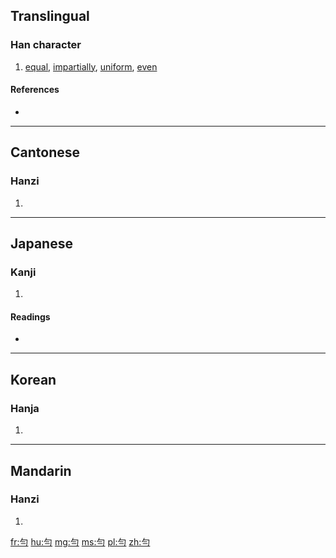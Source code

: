 {{also|匀}}
==Translingual==

===Han character===
{{Han char|rn=20|rad=勹|as=02|sn=4|four=2712<sub>0</sub>|canj=心一一 (PMM)}}

# [[equal]], [[impartially]], [[uniform]], [[even]]

====References====
* {{Han ref|kx=0150.200|dkj=02496|dj=0339.090|hdz=10255.010|uh=52FB|ud=21243|bh=A4C3|bd=42179}}

----

==Cantonese==

===Hanzi===
{{yue-hanzi|jyut=|y=wan4|sim=匀}}

# {{defn|lang=yue|sort=勹02}}

----

==Japanese==

===Kanji===
{{ja-kanji|grade=|rs=勹02}}

# {{defn|lang=ja|sort=勹02}}

====Readings====
* {{ja-readings|on=[[いん]] (in)|kun=[[すくない]] (sukunai), [[ひとしい]] (hitoshii)}}

----

==Korean==

===Hanja===
{{ko-hanja|hangeul=[[균]], [[윤]]|rv=gyun, yun|mr=kyun, yun}}

# {{defn|lang=ko|sort=勹02}}

----

==Mandarin==

===Hanzi===
{{cmn-hanzi|sim=匀|pin=[[gòu]] ([[gou4]]), [[yún]] ([[yun2]])|wg=kou<sup>4</sup>, yün<sup>2</sup>}}

# {{defn|lang=cmn|sort=勹02}}

[[fr:勻]]
[[hu:勻]]
[[mg:勻]]
[[ms:勻]]
[[pl:勻]]
[[zh:勻]]